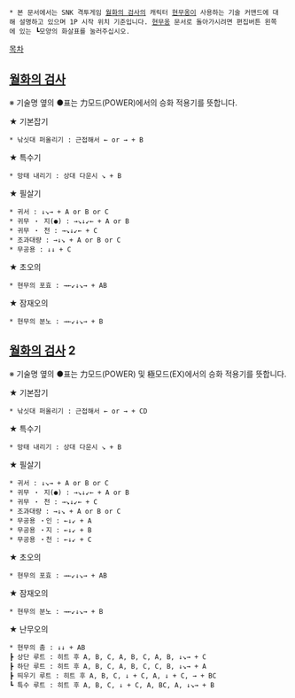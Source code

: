  * 본 문서에서는 SNK 격투게임 [[월화의 검사]]의 캐릭터 [[현무옹]]이 사용하는 기술 커맨드에 대해 설명하고 있으며 1P 시작 위치 기준입니다. [[현무옹]] 문서로 돌아가시려면 편집버튼 왼쪽에 있는 ┗모양의 화살표를 눌러주십시오.

[[목차]]

== [[월화의 검사]] ==
※ 기술명 옆의 ●표는 力모드(POWER)에서의 승화 적용기를 뜻합니다.

★ 기본잡기
 * 낚싯대 퍼올리기 : 근접해서 ← or → + B

★ 특수기
 * 망태 내리기 : 상대 다운시 ↘ + B

★ 필살기
 * 귀서 : ↓↘→ + A or B or C
 * 귀무 ・ 지(●) : →↘↓↙← + A or B
 * 귀무 ・ 천 : →↘↓↙← + C
 * 조과대량 : →↓↘ + A or B or C 
 * 무공용 : ↓↓ + C

★ 초오의
 * 현무의 포효 : →←↙↓↘→ + AB 

★ 잠재오의
 * 현무의 분노 : →←↙↓↘→ + B 

== [[월화의 검사]] 2 ==
※ 기술명 옆의 ●표는 力모드(POWER) 및 極모드(EX)에서의 승화 적용기를 뜻합니다.

★ 기본잡기
 * 낚싯대 퍼올리기 : 근접해서 ← or → + CD

★ 특수기
 * 망태 내리기 : 상대 다운시 ↘ + B

★ 필살기
 * 귀서 : ↓↘→ + A or B or C
 * 귀무 ・ 지(●) : →↘↓↙← + A or B
 * 귀무 ・ 천 : →↘↓↙← + C
 * 조과대량 : →↓↘ + A or B or C 
 * 무공용 ・인 : ←↓↙ + A
 * 무공용 ・지 : ←↓↙ + B
 * 무공용 ・천 : ←↓↙ + C

★ 초오의
 * 현무의 포효 : →←↙↓↘→ + AB 

★ 잠재오의
 * 현무의 분노 : →←↙↓↘→ + B 

★ 난무오의
 * 현무의 춤 : ↓↓ + AB
 ┣ 상단 루트 : 히트 후 A, B, C, A, B, C, A, B, ↓↘→ + C
 ┣ 하단 루트 : 히트 후 A, B, C, A, B, C, C, B, ↓↘→ + A
 ┣ 띄우기 루트 : 히트 후 A, B, C, ↓ + C, A, ↓ + C, → + BC 
 ┗ 특수 루트 : 히트 후 A, B, C, ↓ + C, A, BC, A, ↓↘→ + B
